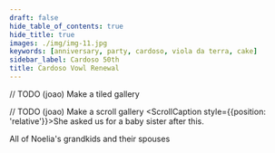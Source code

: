 ```yaml
---
draft: false
hide_table_of_contents: true
hide_title: true
images: ./img/img-11.jpg
keywords: [anniversary, party, cardoso, viola da terra, cake]
sidebar_label: Cardoso 50th
title: Cardoso Vowl Renewal
---
```



<GalleryImage alt="Roses and glassware on a set table" src={IMGS[0]} variant={IMG_ENUMS.VARIANTS.FILL} />
<GalleryImage alt="Glassware and table settings" src={IMGS[3]} variant={IMG_ENUMS.VARIANTS.FILL} />
<GalleryImage alt="Collection of tables and alter set for mass" src={IMGS[4]} variant={IMG_ENUMS.VARIANTS.WINDOW} />

<MasonryGallery>
  <GalleryImage alt="Roses on the alter" src={IMGS[1]} variant={IMG_ENUMS.VARIANTS.INLINE} />
  <GalleryImage alt="Crucifix on the alter" src={IMGS[2]} variant={IMG_ENUMS.VARIANTS.INLINE} />
  <GalleryImage alt="Joe and Leonilda sitting" src={IMGS[5]} variant={IMG_ENUMS.VARIANTS.INLINE} />
  <GalleryImage alt="Joao and Michael playing violas da terra" src={IMGS[7]} variant={IMG_ENUMS.VARIANTS.INLINE} />
  <GalleryImage alt="Joe placing a ring on Leonilda's finger" src={IMGS[6]} variant={IMG_ENUMS.VARIANTS.INLINE} />
</MasonryGallery>

<GalleryImage alt="Joe and Leonilda standing" src={IMGS[8]} variant={IMG_ENUMS.VARIANTS.FILL} />
<GalleryImage alt="The Cardosos first dance" src={VIDS[0]} variant={IMG_ENUMS.VARIANTS.FULL} />
<GalleryImage alt="A lit Cardoso sign" src={IMGS[10]} variant={IMG_ENUMS.VARIANTS.FILL} />
<GalleryImage alt="A golden butterfly decoration" src={IMGS[11]} variant={IMG_ENUMS.VARIANTS.SCROLL} />
<GalleryImage alt="The Martins ladies dancing" src={VIDS[2]} variant={IMG_ENUMS.VARIANTS.FILL} />
<GalleryImage alt="The 50th anniversary cake" src={IMGS[9]} variant={IMG_ENUMS.VARIANTS.FILL} />

// TODO (joao) Make a tiled gallery
<GalleryImage alt="The Cardosos and their heirs standing behind the cake" src={IMGS[12]} variant={IMG_ENUMS.VARIANTS.FULL} />
<GalleryImage alt="The Martins family standing" src={IMGS[13]} variant={IMG_ENUMS.VARIANTS.FULL} />

// TODO (joao) Make a scroll gallery
<ScrollGallery>
  <ScrollImage alt="Aliciana feeding Mia" src={IMGS[15]} variant={IMG_ENUMS.VARIANTS.FILL} />
  <ScrollCaption style={{position: 'relative'}}>She asked us for a baby sister after this.</ScrollCaption>
  <ScrollImage alt="The Cardosos opening the large dessert table" src={IMGS[14]} variant={IMG_ENUMS.VARIANTS.FILL} />
  <ScrollImage alt="The Cardosos cutting the cake" src={IMGS[16]} variant={IMG_ENUMS.VARIANTS.FILL} />
</ScrollGallery>

<GalleryImage alt="The Cardosos sharing cake" src={VIDS[1]} variant={IMG_ENUMS.VARIANTS.FILL} />

<GalleryImage alt="Grandma Noelia surrounded by her grandchildren" src={IMGS[17]} variant={IMG_ENUMS.VARIANTS.FULL}>
  <GalleryCaption
    position={`${CAP_ENUMS.POSITIONS.BOTTOM} ${CAP_ENUMS.POSITIONS.CENTER}`}
    variant={CAP_ENUMS.VARIANTS.SNAP}>
      All of Noelia's grandkids and their spouses
  </GalleryCaption>
</GalleryImage>
